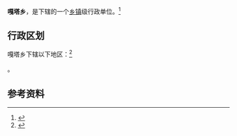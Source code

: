 {{中国乡级行政区|54/21/25/204/000}}

'''嘎塔乡'''，是{{PRC admin/fullname|54/21/25/204/000|3}}下辖的一个[[乡镇|乡镇]]级行政单位。<ref>{{PRC admin/ref sgc|{{PRC admin/parent|54/21/25/204/000}}}}</ref>

== 行政区划 ==

嘎塔乡下辖以下地区：<ref>{{PRC admin/ref sgc|54/21/25/204/000}}</ref>

{{PRC admin/children|54/21/25/204/000}}。

== 参考资料 ==

{{reflist}}

{{行政区划小作品}}
{{PRC admin/navcat|54/21/25/204/000}}